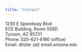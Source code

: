 ```yaml
---
title: "Contact"
---
```


1230 E Speedway Blvd <br/> 
ECE Building, Room 556D<br/>
Tucson, AZ 85721<br/>
Phone: 520-621-6180 (office)<br/>
Email: ditzler (at) email.arizona.edu